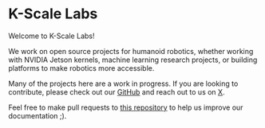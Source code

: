 # K-Scale Labs

Welcome to K-Scale Labs!

We work on open source projects for humanoid robotics, whether working with NVIDIA Jetson kernels, machine learning research projects, or building platforms to make robotics more accessible.

Many of the projects here are a work in progress. If you are looking to contribute, please check out our [GitHub](https://github.com/kscalelabs) and reach out to us on [X](https://x.com/kscalelabs).

Feel free to make pull requests to [this repository](https://github.com/kscalelabs/docs/tree/master) to help us improve our documentation ;).
